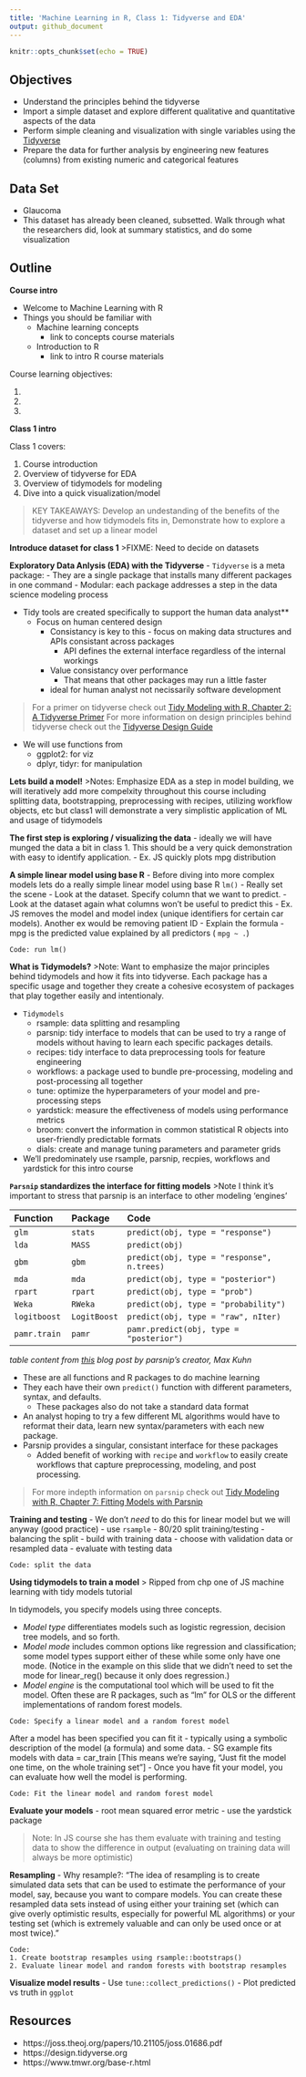 ```yaml
---
title: 'Machine Learning in R, Class 1: Tidyverse and EDA'
output: github_document
---
```


<!--class1.md is generated from class1.Rmd. Please edit that file -->

```r
knitr::opts_chunk$set(echo = TRUE)
```

## Objectives

* Understand the principles behind the tidyverse
* Import a simple dataset and explore different qualitative and quantitative aspects of the data
* Perform simple cleaning and visualization with single variables using the [Tidyverse](https://www.tidyverse.org/)
* Prepare the data for further analysis by engineering new features (columns) from existing numeric and categorical features

## Data Set

- Glaucoma
- This dataset has already been cleaned, subsetted. Walk through what the researchers did, look at summary statistics, and do some visualization 

## Outline

**Course intro**

- Welcome to Machine Learning with R
- Things you should be familiar with
  - Machine learning concepts
    - link to concepts course materials
  - Introduction to R
    - link to intro R course materials

Course learning objectives:

1.
2.
3.

**Class 1 intro**  

Class 1 covers:

1. Course introduction
2. Overview of tidyverse for EDA
3. Overview of tidymodels for modeling
4. Dive into a quick visualization/model

>KEY TAKEAWAYS: Develop an undestanding of the benefits of the tidyverse and how tidymodels fits in, Demonstrate how to explore a dataset and set up a linear model

**Introduce dataset for class 1**
>FIXME: Need to decide on datasets

**Exploratory Data Anlysis (EDA) with the Tidyverse**
- `Tidyverse` is a meta package:
  - They are a single package that installs many different packages in one command
  - Modular: each package addresses a step in the data science modeling process

- Tidy tools are created specifically to support the human data analyst**
  - Focus on human centered design
    - Consistancy is key to this - focus on making data structures and APIs consistant across packages
      - API defines the external interface regardless of the internal workings
    - Value consistancy over performance
      - That means that other packages may run a little faster
    - ideal for human analyst not necissarily software development
    
>For a primer on tidyverse check out [Tidy Modeling with R, Chapter 2: A Tidyverse Primer](https://www.tmwr.org/tidyverse.html)
>For more information on design principles behind tidyverse check out the [Tidyverse Design Guide](https://design.tidyverse.org)
    
- We will use functions from
  - ggplot2: for viz
  - dplyr, tidyr: for manipulation

**Lets build a model!**
>Notes: Emphasize EDA as a step in model building, we will iteratively add more compelxity throughout this course including splitting data, bootstrapping, preprocessing with recipes, utilizing workflow objects, etc but class1 will demonstrate a very simplistic application of ML and usage of tidymodels

**The first step is exploring / visualizing the data**
  - ideally we will have munged the data a bit in class 1. This should be a very quick demonstration with easy to identify application.
    - Ex. JS quickly plots mpg distribution

**A simple linear model using base R**
  - Before diving into more complex models lets do a really simple linear model using base R `lm()`
  - Really set the scene
    - Look at the dataset. Specify column that we want to predict.
    - Look at the dataset again what columns won't be useful to predict this
      - Ex. JS removes the model and model index (unique identifiers for certain car models). Another ex would be removing patient ID
    - Explain the formula 
      - mpg is the predicted value explained by all predictors ( `mpg ~ .`)

```
Code: run lm() 
```

**What is Tidymodels?**
>Note: Want to emphasize the major principles behind tidymodels and how it fits into tidyverse. Each package has a specific usage and together they create a cohesive ecosystem of packages that play together easily and intentionaly. 
 
- `Tidymodels`
    - rsample: data splitting and resampling
    - parsnip: tidy interface to models that can be used to try a range of models without having to learn each specific packages details.
    - recipes: tidy interface to data preprocessing tools for feature engineering
    - workflows: a package used to bundle pre-processing, modeling and post-processing all together
    - tune: optimize the hyperparameters of your model and pre-processing steps
    - yardstick: measure the effectiveness of models using performance metrics
    - broom: convert the information in common statistical R objects into user-friendly predictable formats
    - dials: create and manage tuning parameters and parameter grids
    
- We'll predominately use rsample, parsnip, recpies, workflows and yardstick for this intro course

**`Parsnip` standardizes the interface for fitting models**
>Note I think it's important to stress that parsnip is an interface to other modeling 'engines'

|Function      |Package      |Code                                       |
|:-------------|:------------|:------------------------------------------|
|`glm`         |`stats`      |`predict(obj, type = "response")`          |
|`lda`         |`MASS`       |`predict(obj)`                             |
|`gbm`         |`gbm`        |`predict(obj, type = "response", n.trees)` |
|`mda`         |`mda`        |`predict(obj, type = "posterior")`         |
|`rpart`       |`rpart`      |`predict(obj, type = "prob")`              |
|`Weka`        |`RWeka`      |`predict(obj, type = "probability")`       |
|`logitboost`  |`LogitBoost` |`predict(obj, type = "raw", nIter)`        |
|`pamr.train`  |`pamr`       |`pamr.predict(obj, type = "posterior")`    |

_table content from [this](https://www.tidyverse.org/blog/2018/11/parsnip-0-0-1/) blog post by parsnip's creator, Max Kuhn_

- These are all functions and R packages to do machine learning
- They each have their own `predict()` function with different parameters, syntax, and defaults.
  - These packages also do not take a standard data format
- An analyst hoping to try a few different ML algorithms would have to reformat their data, learn new syntax/parameters with each new package.
- Parsnip provides a singular, consistant interface for these packages
  - Added benefit of working with `recipe` and `workflow` to easily create workflows that capture preprocessing, modeling, and post processing.
 
>For more indepth information on `parsnip` check out [Tidy Modeling with R, Chapter 7: Fitting Models with Parsnip](https://www.tmwr.org/models.html)

**Training and testing**
  - We don't _need_ to do this for linear model but we will anyway (good practice)
  - use `rsample`
    - 80/20 split training/testing
    - balancing the split
  - build with training data
  - choose with validation data or resampled data
- evaluate with testing data

```
Code: split the data
```

**Using tidymodels to train a model**
> Ripped from chp one of JS machine learning with tidy models tutorial

In tidymodels, you specify models using three concepts.

- _Model type_ differentiates models such as logistic regression, decision tree models, and so forth.
- _Model mode_ includes common options like regression and classification; some model types support either of these while some only have one mode. (Notice in the example on this slide that we didn't need to set the mode for linear_reg() because it only does regression.)
- _Model engine_ is the computational tool which will be used to fit the model. Often these are R packages, such as "lm" for OLS or the different implementations of random forest models.

```
Code: Specify a linear model and a random forest model
```

After a model has been specified you can fit it
  - typically using a symbolic description of the model (a formula) and some data. 
  - SG example fits models with data = car_train [This means we're saying, "Just fit the model one time, on the whole training set"]
  - Once you have fit your model, you can evaluate how well the model is performing.

```
Code: Fit the linear model and random forest model
```

**Evaluate your models**
- root mean squared error metric
- use the yardstick package

>Note: In JS course she has them evaluate with training and testing data to show the difference in output (evaluating on training data will always be more optimistic)

**Resampling**
- Why resample?: "The idea of resampling is to create simulated data sets that can be used to estimate the performance of your model, say, because you want to compare models. You can create these resampled data sets instead of using either your training set (which can give overly optimistic results, especially for powerful ML algorithms) or your testing set (which is extremely valuable and can only be used once or at most twice)."

 ```
 Code:
 1. Create bootstrap resamples using rsample::bootstraps()
 2. Evaluate linear model and random forests with bootstrap resamples
 ```
 
 **Visualize model results**
 - Use `tune::collect_predictions()`
 - Plot predicted vs truth in  `ggplot`

## Resources

- https://joss.theoj.org/papers/10.21105/joss.01686.pdf
- https://design.tidyverse.org
- https://www.tmwr.org/base-r.html
